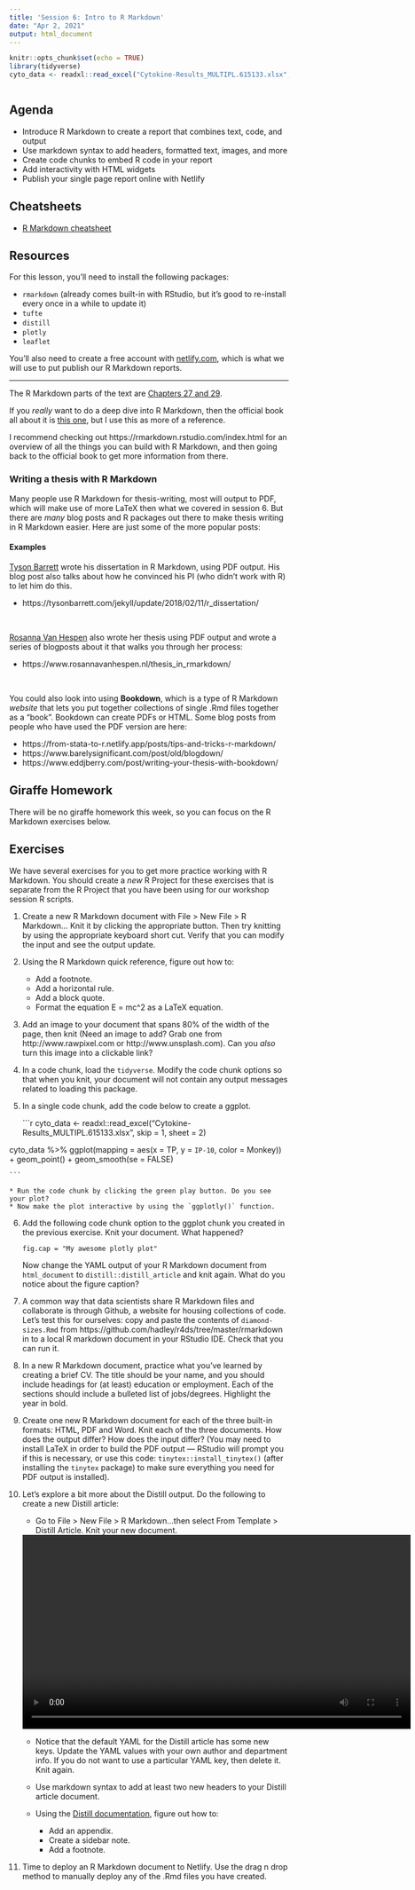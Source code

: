 ```yaml
---
title: 'Session 6: Intro to R Markdown'
date: "Apr 2, 2021"
output: html_document
---
```


```r
knitr::opts_chunk$set(echo = TRUE)
library(tidyverse)
cyto_data <- readxl::read_excel("Cytokine-Results_MULTIPL.615133.xlsx", skip = 1, sheet = 2)



```


## Agenda

* Introduce R Markdown to create a report that combines text, code, and output
* Use markdown syntax to add headers, formatted text, images, and more
* Create code chunks to embed R code in your report
* Add interactivity with HTML widgets
* Publish your single page report online with Netlify

<!-- ## Script -->

<!-- Here is the [link to the Intro to R Markdown slides](https://docs.google.com/presentation/d/1K7iSD1X-8geZS0WKIx1q8p4QbExMR2u5Fhs-ADod5DI/edit?usp=sharing). The file used for today's session will also be available below. -->


<!-- ```{r, include = TRUE, echo = FALSE} -->

<!-- # install and load these packages -->
<!-- # devtools::install_github('yihui/xfun') -->

<!-- # embed_file() requires a few more packages -->
<!-- xfun::pkg_load2(c('base64enc', 'htmltools', 'mime')) -->
<!-- ``` -->

<!-- ```{r include = TRUE, echo = FALSE} -->
<!-- # a embed single file -->
<!-- xfun::embed_files(c("scripts/index.Rmd"),  -->
<!--                   text = paste("Download Session 6 .Rmd file"),  -->
<!--                   name = paste0("06_session", ".zip") -->
<!--                   ) -->
<!-- ``` -->


## Cheatsheets

* [R Markdown cheatsheet](https://rstudio.com/wp-content/uploads/2015/02/rmarkdown-cheatsheet.pdf)


## Resources

For this lesson, you'll need to install the following packages: 

* `rmarkdown` (already comes built-in with RStudio, but it's good to re-install every once in a while to update it)
* `tufte`
* `distill`
* `plotly`
* `leaflet`


You'll also need to create a free account with [netlify.com](https://www.netlify.com/), which is what we will use to put publish our R Markdown reports.

***

The R Markdown parts of the text are [Chapters 27 and 29](https://r4ds.had.co.nz/r-markdown.html). 

If you *really* want to do a deep dive into R Markdown, then the official book all about it is [this one](https://bookdown.org/yihui/rmarkdown/), but I use this as more of a reference. 

I recommend checking out https://rmarkdown.rstudio.com/index.html for an overview of all the things you can build with R Markdown, and then going back to the official book to get more information from there. 



### Writing a thesis with R Markdown

Many people use R Markdown for thesis-writing, most will output to PDF, which will make use of more LaTeX then what we covered in session 6. But there are *many* blog posts and R packages out there to make thesis writing in R Markdown easier. Here are just some of the more popular posts:

#### Examples

[Tyson Barrett](https://twitter.com/healthandstats) wrote his dissertation in R Markdown, using PDF output. His blog post also talks about how he convinced his PI (who didn't work with R) to let him do this.  

  * https://tysonbarrett.com/jekyll/update/2018/02/11/r_dissertation/
  
  \
  
[Rosanna Van Hespen](https://twitter.com/rosannavhespen?lang=en) also wrote her thesis using PDF output and wrote a series of blogposts about it that walks you through her process:  

  * https://www.rosannavanhespen.nl/thesis_in_rmarkdown/
  
  
  \
  
  
You could also look into using **Bookdown**, which is a type of R Markdown *website* that lets you put together collections of single .Rmd files together as a "book". Bookdown can create PDFs or HTML. Some blog posts from people who have used the PDF version are here:

  * https://from-stata-to-r.netlify.app/posts/tips-and-tricks-r-markdown/
  * https://www.barelysignificant.com/post/old/blogdown/
  * https://www.eddjberry.com/post/writing-your-thesis-with-bookdown/
  
## Giraffe Homework
There will be no giraffe homework this week, so you can focus on the R Markdown exercises below. 

## Exercises

We have several exercises for you to get more practice working with R Markdown. You should create a *new* R Project for these exercises that is separate from the R Project that you have been using for our workshop session R scripts.

1. Create a new R Markdown document with File > New File > R Markdown… Knit it by clicking the appropriate button. Then try knitting by using the appropriate keyboard short cut. Verify that you can modify the input and see the output update.

2. Using the R Markdown quick reference, figure out how to:

    * Add a footnote.
    * Add a horizontal rule.
    * Add a block quote.
    * Format the equation E = mc^2 as a LaTeX equation. 
  
3. Add an image to your document that spans 80% of the width of the page, then knit (Need an image to add? Grab one from http://www.rawpixel.com or http://www.unsplash.com). Can you *also* turn this image into a clickable link?

4. In a code chunk, load the `tidyverse`. Modify the code chunk options so that when you knit, your document will not contain any output messages related to loading this package.

5. In a single code chunk, add the code below to create a ggplot.

    ```r
cyto_data <- readxl::read_excel("Cytokine-Results_MULTIPL.615133.xlsx",
                                skip = 1, 
                                sheet = 2)
    
cyto_data %>%
  ggplot(mapping = aes(x = TP,
                       y = `IP-10`,
                       color = Monkey)) +
  geom_point() +
  geom_smooth(se = FALSE)
    
    ```

    * Run the code chunk by clicking the green play button. Do you see your plot? 
    * Now make the plot interactive by using the `ggplotly()` function. 
    

6. Add the following code chunk option to the ggplot chunk you created in the previous exercise. Knit your document. What happened?

    ```
    fig.cap = "My awesome plotly plot"
    ```
    
    Now change the YAML output of your R Markdown document from `html_document` to `distill::distill_article` and knit again. What do you notice about the figure caption?
  
7. A common way that data scientists share R Markdown files and collaborate is through Github, a website for housing collections of code. Let's test this for ourselves: copy and paste the contents of `diamond-sizes.Rmd` from https://github.com/hadley/r4ds/tree/master/rmarkdown in to a local R markdown document in your RStudio IDE. Check that you can run it.

8. In a new R Markdown document, practice what you’ve learned by creating a brief CV. The title should be your name, and you should include headings for (at least) education or employment. Each of the sections should include a bulleted list of jobs/degrees. Highlight the year in bold.

9. Create one new R Markdown document for each of the three built-in formats: HTML, PDF and Word. Knit each of the three documents. How does the output differ? How does the input differ? (You may need to install LaTeX in order to build the PDF output — RStudio will prompt you if this is necessary, or use this code: `tinytex::install_tinytex()` (after installing the `tinytex` package) to make sure everything you need for PDF output is installed).

10. Let's explore a bit more about the Distill output. Do the following to create a new Distill article: 
    * Go to File > New File > R Markdown...then select From Template > Distill Article. Knit your new document. 
    
    
    <video controls style="width: 700px;">
      <source src="new_distill.mp4" type="video/mp4">
    </video>
    
    * Notice that the default YAML for the Distill article has some new keys. Update the YAML values with your own author and department info. If you do not want to use a particular YAML key, then delete it. Knit again.
    
    * Use markdown syntax to add at least two new headers to your Distill article document.  

    * Using the [Distill documentation](https://rstudio.github.io/distill/), figure out how to: 
        * Add an appendix.
        * Create a sidebar note.
        * Add a footnote.
    
11. Time to deploy an R Markdown document to Netlify. Use the drag n drop method to manually deploy any of the .Rmd files you have created. 
